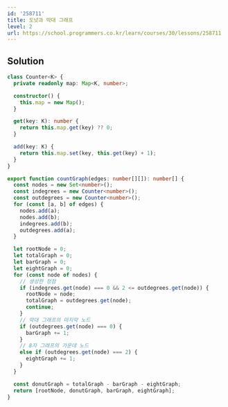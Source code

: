 ```yaml
---
id: '258711'
title: 도넛과 막대 그래프
level: 2
url: https://school.programmers.co.kr/learn/courses/30/lessons/258711
---
```


## Solution

```typescript showLineNumbers
class Counter<K> {
  private readonly map: Map<K, number>;

  constructor() {
    this.map = new Map();
  }

  get(key: K): number {
    return this.map.get(key) ?? 0;
  }

  add(key: K) {
    return this.map.set(key, this.get(key) + 1);
  }
}

export function countGraph(edges: number[][]): number[] {
  const nodes = new Set<number>();
  const indegrees = new Counter<number>();
  const outdegrees = new Counter<number>();
  for (const [a, b] of edges) {
    nodes.add(a);
    nodes.add(b);
    indegrees.add(b);
    outdegrees.add(a);
  }

  let rootNode = 0;
  let totalGraph = 0;
  let barGraph = 0;
  let eightGraph = 0;
  for (const node of nodes) {
    // 생성한 정점
    if (indegrees.get(node) === 0 && 2 <= outdegrees.get(node)) {
      rootNode = node;
      totalGraph = outdegrees.get(node);
      continue;
    }
    // 막대 그래프의 마지막 노드
    if (outdegrees.get(node) === 0) {
      barGraph += 1;
    }
    // 8자 그래프의 가운데 노드
    else if (outdegrees.get(node) === 2) {
      eightGraph += 1;
    }
  }

  const donutGraph = totalGraph - barGraph - eightGraph;
  return [rootNode, donutGraph, barGraph, eightGraph];
}
```
